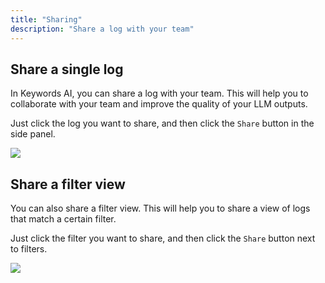 ```yaml
---
title: "Sharing"
description: "Share a log with your team"
---
```


## Share a single log
In Keywords AI, you can share a log with your team. This will help you to collaborate with your team and improve the quality of your LLM outputs.

Just click the log you want to share, and then click the `Share` button in the side panel.
<Frame>
<img src="https://keywordsai-static.s3.us-east-1.amazonaws.com/docs/observability/log-share.png" />
</Frame>

## Share a filter view
You can also share a filter view. This will help you to share a view of logs that match a certain filter.

Just click the filter you want to share, and then click the `Share` button next to filters.

<Frame>
<img src="https://keywordsai-static.s3.us-east-1.amazonaws.com/docs/observability/filter-view-share.png" />
</Frame>